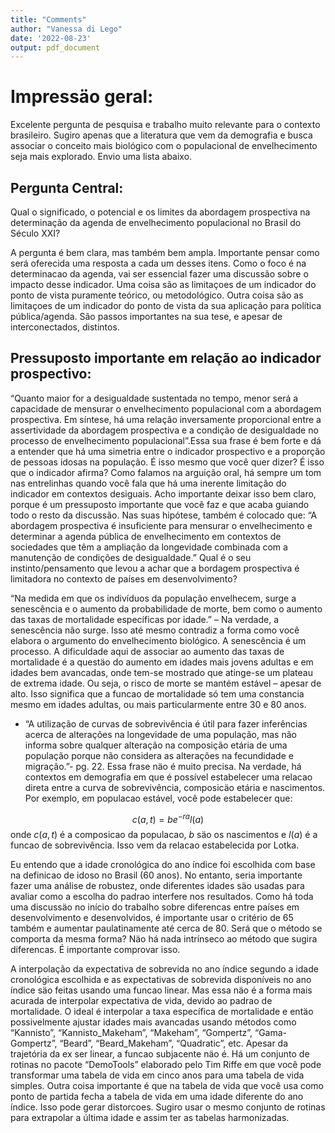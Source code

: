 ```yaml
---
title: "Comments"
author: "Vanessa di Lego"
date: '2022-08-23'
output: pdf_document
---
```


# Impressäo geral:

Excelente pergunta de pesquisa e trabalho muito relevante para o contexto brasileiro. Sugiro apenas que a literatura que vem da demografia e busca associar o conceito mais biológico com o populacional de envelhecimento seja mais explorado. Envio uma lista abaixo.

## Pergunta Central:
Qual o significado, o potencial e os limites da abordagem prospectiva na determinação da agenda de envelhecimento populacional no Brasil do Século XXI?

A pergunta é bem clara, mas também bem ampla. Importante pensar como será oferecida uma resposta a cada um desses itens. Como o foco é na determinacao da agenda, vai ser essencial fazer uma discussão sobre o impacto desse indicador. Uma coisa são as limitaçoes de um indicador do ponto de vista puramente teórico, ou metodológico. Outra coisa são as limitaçoes de um indicador do ponto de vista da sua aplicação para política pública/agenda. São passos importantes na sua tese, e apesar de interconectados, distintos.


## Pressuposto importante em relação ao indicador prospectivo:
"Quanto maior for a desigualdade sustentada no tempo, menor será a capacidade de mensurar o envelhecimento populacional com a abordagem prospectiva. Em síntese, há uma relação inversamente proporcional entre a assertividade da abordagem prospectiva e a condição de desigualdade no processo de envelhecimento populacional".Essa sua frase é bem forte e dá a entender que há uma simetria entre o indicador prospectivo e a proporção de pessoas idosas na população. É isso mesmo que você quer dizer? É isso que o indicador afirma? Como falamos na arguição oral, há sempre um tom nas entrelinhas quando você fala que há uma inerente limitação do indicador em contextos desiguais. Acho importante deixar isso bem claro, porque é um pressuposto importante que você faz e que acaba guiando todo o resto da discussão. Nas suas hipótese, também é colocado que: "A abordagem prospectiva é insuficiente para mensurar o envelhecimento e determinar a agenda pública de envelhecimento em contextos de sociedades que têm a ampliação da longevidade combinada com a manutenção de condições de desigualdade." Qual é o seu instinto/pensamento que levou a achar que a bordagem prospectiva é limitadora no contexto de países em desenvolvimento?

“Na medida em que os indivíduos da população envelhecem, surge a senescência e o
aumento da probabilidade de morte, bem como o aumento das taxas de mortalidade
específicas por idade.” – Na verdade, a senescência não surge. Isso até mesmo contradiz a forma como você elabora o argumento do envelhecimento biológico. A senescência é um processo. A dificuldade aqui de associar ao aumento das taxas de mortalidade é a questäo do aumento em idades mais jovens adultas e em idades bem avancadas, onde tem-se mostrado que atinge-se um plateau de extrema idade. Ou seja, o risco de morte se mantém estável – apesar de alto. Isso significa que a funcao de mortalidade só tem uma constancia mesmo em idades adultas, ou mais particularmente entre 30 e 80 anos.


- "A utilização de curvas de sobrevivência é útil para fazer inferências acerca de alterações na longevidade de uma população, mas não informa sobre qualquer alteração na composição etária de uma população porque não considera as alterações na fecundidade e migração."- pg. 22. Essa frase näo é muito precisa. Na verdade, há contextos em demografia em que é possível estabelecer uma relacao direta entre a curva de sobrevivência, composicäo etária e nascimentos. Por exemplo, em populacao estável, você pode estabelecer que:

$$c(a,t)= be^{-ra}l(a)$$
onde $c(a,t)$ é a composicao da populacao, $b$ säo os nascimentos e $l(a)$ é a funcao de sobrevivência. Isso vem da relacao estabelecida por Lotka. 

Eu entendo que a idade cronológica do ano índice foi escolhida com base na definicao de idoso no Brasil (60 anos). No entanto, seria importante fazer uma análise de robustez, onde diferentes idades säo usadas para avaliar como a escolha do padrao interfere nos resultados. Como há toda uma discussäo no início do trabalho sobre diferencas entre países em desenvolvimento e desenvolvidos, é importante usar o critério de 65 também e aumentar paulatinamente até cerca de 80. Será que o método se comporta da mesma forma? Näo há nada intrínseco ao método que sugira diferencas. É importante comprovar isso.

A interpolação da expectativa de sobrevida no ano índice segundo a idade cronológica escolhida e as expectativas de sobrevida disponíveis no ano índice säo feitas usando uma funcao linear. Mas essa näo é a forma mais acurada de interpolar expectativa de vida, devido ao padrao de mortalidade. O ideal é interpolar a taxa específica de mortalidade e entäo possivelmente ajustar idades mais avancadas usando métodos como "Kannisto", "Kannisto_Makeham", "Makeham", "Gompertz", "Gama-Gompertz", "Beard", "Beard_Makeham", "Quadratic", etc. Apesar da trajetória da ex ser linear, a funcao subjacente näo é. Há um conjunto de rotinas no pacote "DemoTools" elaborado pelo Tim Riffe em que você pode transformar uma tabela de vida em cinco anos para uma tabela de vida simples. Outra coisa importante é que na tabela de vida que você usa como ponto de partida fecha a tabela de vida em uma idade diferente do ano índice. Isso pode gerar distorcoes. Sugiro usar o mesmo conjunto de rotinas para extrapolar a última idade e assim ter as tabelas harmonizadas.



